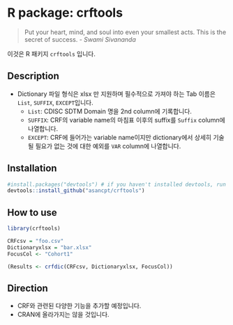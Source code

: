 # R package: crftools

> Put your heart, mind, and soul into even your smallest acts. This is the secret of success. - *Swami Sivananda*

이것은 R 패키지 `crftools` 입니다. 

## Description

- Dictionary 파일 형식은 xlsx 만 지원하며 필수적으로 가져야 하는 Tab 이름은 `List`, `SUFFIX`, `EXCEPT`입니다.
    - `List`: CDISC SDTM Domain 명을 2nd column에 기록합니다.
    - `SUFFIX`: CRF의 variable name의 마침표 이후의 suffix를 `Suffix` column에 나열합니다.
    - `EXCEPT`: CRF에 들어가는 variable name이지만 dictionary에서 상세히 기술될 필요가 없는 것에 대한 예외를 `VAR` column에 나열합니다.

## Installation

```r
#install.packages("devtools") # if you haven't installed devtools, run this line after deleting the first #
devtools::install_github("asancpt/crftools")
```

## How to use

```r
library(crftools)

CRFcsv = "foo.csv"
Dictionaryxlsx = "bar.xlsx"
FocusCol <- "Cohort1"

(Results <- crfdic(CRFcsv, Dictionaryxlsx, FocusCol))
```

## Direction

- CRF와 관련된 다양한 기능을 추가할 예정입니다. 
- CRAN에 올라가지는 않을 것입니다.

